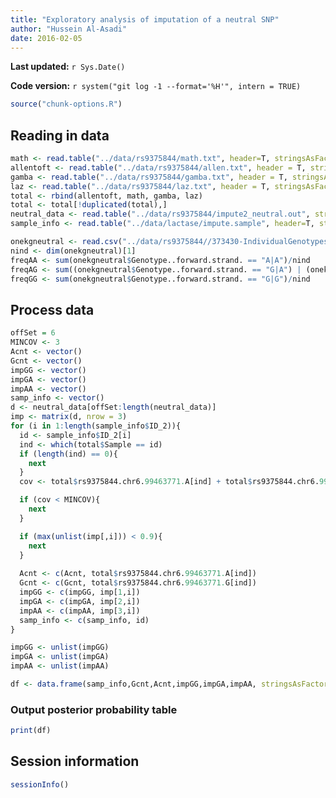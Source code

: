 ```yaml
---
title: "Exploratory analysis of imputation of a neutral SNP"
author: "Hussein Al-Asadi"
date: 2016-02-05
---
```


**Last updated:** `r Sys.Date()`

**Code version:** `r system("git log -1 --format='%H'", intern = TRUE)`

```r
source("chunk-options.R")
```

## Reading in data

```r
math <- read.table("../data/rs9375844/math.txt", header=T, stringsAsFactors = F)
allentoft <- read.table("../data/rs9375844/allen.txt", header = T, stringsAsFactors = F)
gamba <- read.table("../data/rs9375844/gamba.txt", header = T, stringsAsFactors = F)
laz <- read.table("../data/rs9375844/laz.txt", header = T, stringsAsFactors = F)
total <- rbind(allentoft, math, gamba, laz)
total <- total[!duplicated(total),]
neutral_data <- read.table("../data/rs9375844/impute2_neutral.out", stringsAsFactors = FALSE)
sample_info <- read.table("../data/lactase/impute.sample", header=T, stringsAsFactors = F)

onekgneutral <- read.csv("../data/rs9375844//373430-IndividualGenotypes-Homo_sapiens-Variation--80.csv", header = T, stringsAsFactors = F)
nind <- dim(onekgneutral)[1]
freqAA <- sum(onekgneutral$Genotype..forward.strand. == "A|A")/nind
freqAG <- sum((onekgneutral$Genotype..forward.strand. == "G|A") | (onekgneutral$Genotype..forward.strand. == "A|G"))/nind
freqGG <- sum(onekgneutral$Genotype..forward.strand. == "G|G")/nind
```

## Process data

```r
offSet = 6
MINCOV <- 3
Acnt <- vector()
Gcnt <- vector()
impGG <- vector()
impGA <- vector()
impAA <- vector()
samp_info <- vector()
d <- neutral_data[offSet:length(neutral_data)]
imp <- matrix(d, nrow = 3)
for (i in 1:length(sample_info$ID_2)){
  id <- sample_info$ID_2[i]
  ind <- which(total$Sample == id)
  if (length(ind) == 0){
    next
  }
  cov <- total$rs9375844.chr6.99463771.A[ind] + total$rs9375844.chr6.99463771.G[ind] 

  if (cov < MINCOV){
    next
  }

  if (max(unlist(imp[,i])) < 0.9){
    next
  }
  
  Acnt <- c(Acnt, total$rs9375844.chr6.99463771.A[ind])
  Gcnt <- c(Gcnt, total$rs9375844.chr6.99463771.G[ind])
  impGG <- c(impGG, imp[1,i])
  impGA <- c(impGA, imp[2,i])
  impAA <- c(impAA, imp[3,i])
  samp_info <- c(samp_info, id)
}

impGG <- unlist(impGG)
impGA <- unlist(impGA)
impAA <- unlist(impAA)

df <- data.frame(samp_info,Gcnt,Acnt,impGG,impGA,impAA, stringsAsFactors = F)
```

### Output posterior probability table
```r
print(df)
```


## Session information

```r
sessionInfo()
```
